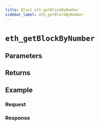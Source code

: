 ```yaml
---
title: Blast eth_getBlockByNumber
sidebar_label: eth_getBlockByNumber
---
```




# `eth_getBlockByNumber`

<Description />

## Parameters


<Params />

## Returns


<Returns />

## Example


<Example />

### Request


<Request />

### Response


<Response />
